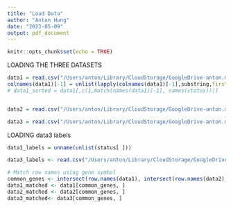 ```yaml
---
title: "Load Data"
author: "Anton Hung"
date: "2023-05-09"
output: pdf_document
---
```


```r
knitr::opts_chunk$set(echo = TRUE)
```

LOADING THE THREE DATASETS
```r

data1 = read.csv("/Users/anton/Library/CloudStorage/GoogleDrive-anton.m.hung.gr@dartmouth.edu/Mon disque/spring term/bioinformatics/genehub/data/data1.csv", sep=",", row.names=1)
colnames(data1)[-1] = unlist(lapply(colnames(data1)[-1],substring,first=2))
# data1_sorted = data1[,c(1,match(names(data1)[-1], names(status)))]


data2 = read.csv("/Users/anton/Library/CloudStorage/GoogleDrive-anton.m.hung.gr@dartmouth.edu/Mon disque/spring term/bioinformatics/genehub/data/GSE126299_featurecounts_upload.gene.quant.txt", sep = "\t", row.names=1)

data3 = read.csv("/Users/anton/Library/CloudStorage/GoogleDrive-anton.m.hung.gr@dartmouth.edu/Mon disque/spring term/bioinformatics/project/GSE186507_MSCCR_Blood_counts.txt", sep=" ")

```

LOADING data3 labels
```r
data1_labels = unname(unlist(status[ ]))

data3_labels <- read.csv("/Users/anton/Library/CloudStorage/GoogleDrive-anton.m.hung.gr@dartmouth.edu/Mon disque/spring term/bioinformatics/genehub/data/data3_labels.csv")
```

```r
# Match row names using gene symbol
common_genes <- intersect(row.names(data1), intersect(row.names(data2),row.names(data3)))
data1_matched <- data1[common_genes, ]
data2_matched <- data2[common_genes, ]
data3_matched<- data3[common_genes, ]
```